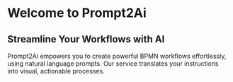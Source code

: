 # Welcome to Prompt2Ai
## Streamline Your Workflows with AI
Prompt2Ai empowers you to create powerful BPMN workflows effortlessly, using natural language prompts.
Our service translates your instructions into visual, actionable processes.